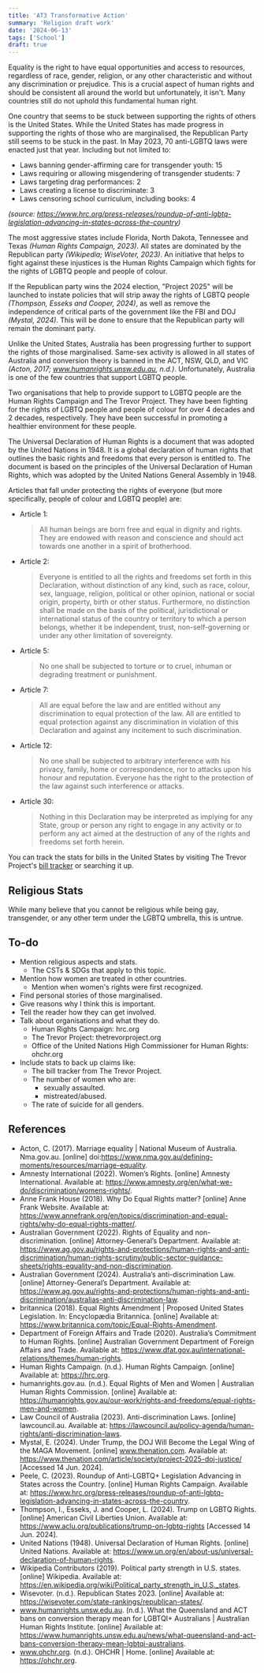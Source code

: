 ```yaml
---
title: 'AT3 Transformative Action'
summary: 'Religion draft work'
date: '2024-06-13'
tags: ['School']
draft: true
---
```


Equality is the right to have equal opportunities and access to resources, regardless of race, gender, religion, or any other characteristic and without any discrimination or prejudice. This is a crucial aspect of human rights and should be consistent all around the world but unfortunately, it isn't. Many countries still do not uphold this fundamental human right.

One country that seems to be stuck between supporting the rights of others is the United States. While the United States has made progress in supporting the rights of those who are marginalised, the Republican Party still seems to be stuck in the past. In May 2023, 70 anti-LGBTQ laws were enacted just that year. Including but not limited to:

- Laws banning gender-affirming care for transgender youth: 15
- Laws requiring or allowing misgendering of transgender students: 7
- Laws targeting drag performances: 2
- Laws creating a license to discriminate: 3
- Laws censoring school curriculum, including books: 4

_(source: https://www.hrc.org/press-releases/roundup-of-anti-lgbtq-legislation-advancing-in-states-across-the-country)_

The most aggressive states include Florida, North Dakota, Tennessee and Texas _(Human Rights Campaign, 2023)_. All states are dominated by the Republican party _(Wikipedia; WiseVoter, 2023)_. An initiative that helps to fight against these injustices is the Human Rights Campaign which fights for the rights of LGBTQ people and people of colour.

If the Republican party wins the 2024 election, "Project 2025" will be launched to instate policies that will strip away the rights of LGBTQ people _(Thompson, Esseks and Cooper, 2024)_, as well as remove the independence of critical parts of the government like the FBI and DOJ _(Mystal, 2024)_. This will be done to ensure that the Republican party will remain the dominant party.

Unlike the United States, Australia has been progressing further to support the rights of those marginalised. Same-sex activity is allowed in all states of Australia and conversion theory is banned in the ACT, NSW, QLD, and VIC _(Acton, 2017; www.humanrights.unsw.edu.au, n.d.)_. Unfortunately, Australia is one of the few countries that support LGBTQ people.

Two organisations that help to provide support to LGBTQ people are the Human Rights Campaign and The Trevor Project. They have been fighting for the rights of LGBTQ people and people of colour for over 4 decades and 2 decades, respectively. They have been successful in promoting a healthier environment for these people.

The Universal Declaration of Human Rights is a document that was adopted by the United Nations in 1948. It is a global declaration of human rights that outlines the basic rights and freedoms that every person is entitled to. The document is based on the principles of the Universal Declaration of Human Rights, which was adopted by the United Nations General Assembly in 1948.

Articles that fall under protecting the rights of everyone (but more specifically, people of colour and LGBTQ people) are:

- Article 1:
  > All human beings are born free and equal in dignity and rights. They are endowed with reason and conscience and should act towards one another in a spirit of brotherhood.
- Article 2:
  > Everyone is entitled to all the rights and freedoms set forth in this Declaration, without distinction of any kind, such as race, colour, sex, language, religion, political or other opinion, national or social origin, property, birth or other status. Furthermore, no distinction shall be made on the basis of the political, jurisdictional or international status of the country or territory to which a person belongs, whether it be independent, trust, non-self-governing or under any other limitation of sovereignty.
- Article 5:
  > No one shall be subjected to torture or to cruel, inhuman or degrading treatment or punishment.
- Article 7:
  > All are equal before the law and are entitled without any discrimination to equal protection of the law. All are entitled to equal protection against any discrimination in violation of this Declaration and against any incitement to such discrimination.
- Article 12:
  > No one shall be subjected to arbitrary interference with his privacy, family, home or correspondence, nor to attacks upon his honour and reputation. Everyone has the right to the protection of the law against such interference or attacks.
- Article 30:
  > Nothing in this Declaration may be interpreted as implying for any State, group or person any right to engage in any activity or to perform any act aimed at the destruction of any of the rights and freedoms set forth herein.

You can track the stats for bills in the United States by visiting The Trevor Project's [bill tracker](https://www.thetrevorproject.org/bill-tracker/?post=11486&activeView=map&activeLegislationType=bill&activeState=all&activeSort=%5B%22state%3Aascending%22%5D&activeCategories=%5B%22all%22%5D&id=bcf89f1a-53cd-46c1-845d-61c31211693c) or searching it up.

## Religious Stats

While many believe that you cannot be religious while being gay, transgender, or any other term under the LGBTQ umbrella, this is untrue.

## To-do

- Mention religious aspects and stats.
  - The CSTs & SDGs that apply to this topic.
- Mention how women are treated in other countries.
  - Mention when women's rights were first recognized.
- Find personal stories of those marginalised.
- Give reasons why I think this is important.
- Tell the reader how they can get involved.
- Talk about organisations and what they do.
  - Human Rights Campaign: hrc.org
  - The Trevor Project: thetrevorproject.org
  - Office of the United Nations High Commissioner for Human Rights: ohchr.org
- Include stats to back up claims like:
  - The bill tracker from The Trevor Project.
  - The number of women who are:
    - sexually assaulted.
    - mistreated/abused.
  - The rate of suicide for all genders.

## References

- Acton, C. (2017). Marriage equality | National Museum of Australia. Nma.gov.au. [online] doi:https://www.nma.gov.au/defining-moments/resources/marriage-equality.
- Amnesty International (2022). Women’s Rights. [online] Amnesty International. Available at: https://www.amnesty.org/en/what-we-do/discrimination/womens-rights/.
- Anne Frank House (2018). Why Do Equal Rights matter? [online] Anne Frank Website. Available at: https://www.annefrank.org/en/topics/discrimination-and-equal-rights/why-do-equal-rights-matter/.
- Australian Government (2022). Rights of Equality and non-discrimination. [online] Attorney-General’s Department. Available at: https://www.ag.gov.au/rights-and-protections/human-rights-and-anti-discrimination/human-rights-scrutiny/public-sector-guidance-sheets/rights-equality-and-non-discrimination.
- Australian Government (2024). Australia’s anti-discrimination Law. [online] Attorney-General’s Department. Available at: https://www.ag.gov.au/rights-and-protections/human-rights-and-anti-discrimination/australias-anti-discrimination-law.
- britannica (2018). Equal Rights Amendment | Proposed United States Legislation. In: Encyclopædia Britannica. [online] Available at: https://www.britannica.com/topic/Equal-Rights-Amendment.
- Department of Foreign Affairs and Trade (2020). Australia’s Commitment to Human Rights. [online] Australian Government Department of Foreign Affairs and Trade. Available at: https://www.dfat.gov.au/international-relations/themes/human-rights.
- Human Rights Campaign. (n.d.). Human Rights Campaign. [online] Available at: https://hrc.org.
- humanrights.gov.au. (n.d.). Equal Rights of Men and Women | Australian Human Rights Commission. [online] Available at: https://humanrights.gov.au/our-work/rights-and-freedoms/equal-rights-men-and-women.
- Law Council of Australia (2023). Anti-discrimination Laws. [online] lawcouncil.au. Available at: https://lawcouncil.au/policy-agenda/human-rights/anti-discrimination-laws.
- Mystal, E. (2024). Under Trump, the DOJ Will Become the Legal Wing of the MAGA Movement. [online] www.thenation.com. Available at: https://www.thenation.com/article/society/project-2025-doj-justice/ [Accessed 14 Jun. 2024].
- Peele, C. (2023). Roundup of Anti-LGBTQ+ Legislation Advancing in States across the Country. [online] Human Rights Campaign. Available at: https://www.hrc.org/press-releases/roundup-of-anti-lgbtq-legislation-advancing-in-states-across-the-country.
- Thompson, I., Esseks, J. and Cooper, L. (2024). Trump on LGBTQ Rights. [online] American Civil Liberties Union. Available at: https://www.aclu.org/publications/trump-on-lgbtq-rights [Accessed 14 Jun. 2024].
- United Nations (1948). Universal Declaration of Human Rights. [online] United Nations. Available at: https://www.un.org/en/about-us/universal-declaration-of-human-rights.
- Wikipedia Contributors (2019). Political party strength in U.S. states. [online] Wikipedia. Available at: https://en.wikipedia.org/wiki/Political_party_strength_in_U.S._states.
- Wisevoter. (n.d.). Republican States 2023. [online] Available at: https://wisevoter.com/state-rankings/republican-states/.
- www.humanrights.unsw.edu.au. (n.d.). What the Queensland and ACT bans on conversion therapy mean for LGBTQI+ Australians | Australian Human Rights Institute. [online] Available at: https://www.humanrights.unsw.edu.au/news/what-queensland-and-act-bans-conversion-therapy-mean-lgbtqi-australians.
- www.ohchr.org. (n.d.). OHCHR | Home. [online] Available at: https://ohchr.org.
